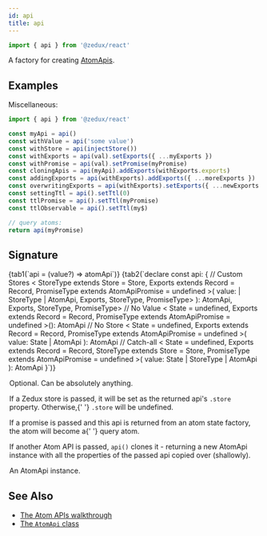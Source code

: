 ```yaml
---
id: api
title: api
---
```



```ts
import { api } from '@zedux/react'
```

A factory for creating [AtomApis](../classes/AtomApi).

## Examples

Miscellaneous:

```ts
import { api } from '@zedux/react'

const myApi = api()
const withValue = api('some value')
const withStore = api(injectStore())
const withExports = api(val).setExports({ ...myExports })
const withPromise = api(val).setPromise(myPromise)
const cloningApis = api(myApi).addExports(withExports.exports)
const addingExports = api(withExports).addExports({ ...moreExports })
const overwritingExports = api(withExports).setExports({ ...newExports })
const settingTtl = api().setTtl(0)
const ttlPromise = api().setTtl(myPromise)
const ttlObservable = api().setTtl(my$)

// query atoms:
return api(myPromise)
```

## Signature

<Tabs>
  {tab1(`api = (value?) => atomApi`)}
  {tab2(`declare const api: {
  // Custom Stores
  <
    StoreType extends Store<any> = Store<any>,
    Exports extends Record<string, any> = Record<string, any>,
    PromiseType extends AtomApiPromise = undefined
  >(
    value:
      | StoreType
      | AtomApi<StoreStateType<StoreType>, Exports, StoreType, PromiseType>
  ): AtomApi<StoreStateType<StoreType>, Exports, StoreType, PromiseType>
  // No Value
  <
    State = undefined,
    Exports extends Record<string, any> = Record<string, any>,
    PromiseType extends AtomApiPromise = undefined
  >(): AtomApi<State, Exports, undefined, PromiseType>
  // No Store
  <
    State = undefined,
    Exports extends Record<string, any> = Record<string, any>,
    PromiseType extends AtomApiPromise = undefined
  >(
    value: State | AtomApi<State, Exports, undefined, PromiseType>
  ): AtomApi<State, Exports, undefined, PromiseType>
  // Catch-all
  <
    State = undefined,
    Exports extends Record<string, any> = Record<string, any>,
    StoreType extends Store<State> = Store<State>,
    PromiseType extends AtomApiPromise = undefined
  >(
    value: State | StoreType | AtomApi<State, Exports, StoreType, PromiseType>
  ): AtomApi<State, Exports, StoreType, PromiseType>
}`)}
</Tabs>

<Legend>
  <Item name="value">
    <p>Optional. Can be absolutely anything.</p>
    <p>
      If a <Link to="../classes/Store">Zedux store</Link> is passed, it will be
      set as the returned api's <code>.store</code> property. Otherwise,{' '}
      <code>.store</code> will be undefined.
    </p>
    <p>
      If a promise is passed and this api is returned from an atom state
      factory, the atom will become a{' '}
      <Link to="../../walkthrough/query-atoms">query atom</Link>.
    </p>
    <p>
      If another Atom API is passed, <code>api()</code> clones it - returning a
      new AtomApi instance with all the properties of the passed api copied over
      (shallowly).
    </p>
  </Item>
  <Item name="Returns">
    An <Link to="../classes/AtomApi">AtomApi</Link> instance.
  </Item>
</Legend>

## See Also

- [The Atom APIs walkthrough](../../walkthrough/atom-apis)
- [The `AtomApi` class](../classes/AtomApi)
